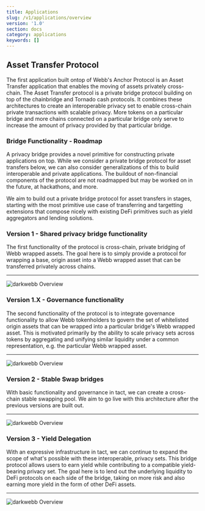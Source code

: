 ```yaml
---
title: Applications
slug: /v1/applications/overview
version: '1.0'
section: docs
category: applications
keywords: []
---
```


## Asset Transfer Protocol

The first application built ontop of Webb's Anchor Protocol is an Asset Transfer application that enables the moving of assets
privately cross-chain. The Asset Transfer protocol is a private bridge protocol building on top of the chainbridge and Tornado cash protocols. 
It combines these architectures to create an interoperable privacy set to enable cross-chain private transactions with scalable privacy. 
More tokens on a particular bridge and more chains connected on a particular bridge only serve to increase the amount of privacy provided by that particular bridge.

### Bridge Functionality - Roadmap

A privacy bridge provides a novel primitive for constructing private applications on top. While we consider a private bridge protocol for asset transfers below, we can also consider generalizations of this to build interoperable and private applications. The buildout of non-financial components of the protocol are not roadmapped but may be worked on in the future, at hackathons, and more.

We aim to build out a private bridge protocol for asset transfers in stages, starting with the most primitive use case of transferring and targetting extensions that compose nicely with existing DeFi primitives such as yield aggregators and lending solutions.

### **Version 1 - Shared privacy bridge functionality**

The first functionality of the protocol is cross-chain, private bridging of Webb wrapped assets. The goal here is to simply provide a protocol for wrapping a base, origin asset into a Webb wrapped asset that can be transferred privately across chains.
- --
![darkwebb Overview](../../../../src/images/docs/anchor-protocol/darkwebb-v1-eth-polkadot.png)

### **Version 1.X - Governance functionality**

The second functionality of the protocol is to integrate governance functionality to allow Webb tokenholders to govern the set of whitelisted origin assets that can be wrapped into a particular bridge's Webb wrapped asset. This is motivated primarily by the ability to scale privacy sets across tokens by aggregating and unifying similar liquidity under a common representation, e.g. the particular Webb wrapped asset.
- --
![darkwebb Overview](../../../../src/images/docs/anchor-protocol/darkwebb-v1.X-eth-polkadot.png)

### **Version 2 - Stable Swap bridges**

With basic functionality and governance in tact, we can create a cross-chain stable swapping pool. We aim to go live with this architecture after the previous versions are built out.
- --
![darkwebb Overview](../../../../src/images/docs/anchor-protocol/darkwebb-v2-eth-polkadot.png)

### **Version 3 - Yield Delegation**

With an expressive infrastructure in tact, we can continue to expand the scope of what's possible with these interoperable, privacy sets. This bridge protocol allows users to earn yield while contributing to a compatible yield-bearing privacy set. The goal here is to lend out the underlying liquidity to DeFi protocols on each side of the bridge, taking on more risk and also earning more yield in the form of other DeFi assets.
- --
![darkwebb Overview](../../../../src/images/docs/anchor-protocol/darkwebb-v3-eth-defi.png)
